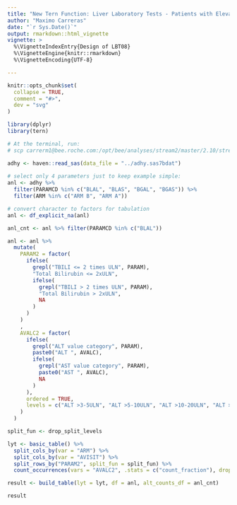 ```yaml
---
title: "New Tern Function: Liver Laboratory Tests - Patients with Elevated Post-Baseline AST or ALT Levels (LBT09)"
author: "Maximo Carreras"
date: "`r Sys.Date()`"
output: rmarkdown::html_vignette
vignette: >
  %\VignetteIndexEntry{Design of LBT08}
  %\VignetteEngine{knitr::rmarkdown}
  %\VignetteEncoding{UTF-8}

---
```


```r
knitr::opts_chunk$set(
  collapse = TRUE,
  comment = "#>",
  dev = "svg"
)
```

```r
library(dplyr)
library(tern)

# At the terminal, run:
# scp carrerm1@bee.roche.com:/opt/bee/analyses/stream2/master/2.10/stream2/doc/examples/molecule/project/safety/task01/outdata_vad/adhy.sas7bdat .

adhy <- haven::read_sas(data_file = "../adhy.sas7bdat")
                  
# select only 4 parameters just to keep example simple:
anl <- adhy %>% 
  filter(PARAMCD %in% c("BLAL", "BLAS", "BGAL", "BGAS")) %>%
  filter(ARM %in% c("ARM B", "ARM A"))

# convert character to factors for tabulation
anl <- df_explicit_na(anl)

anl_cnt <- anl %>% filter(PARAMCD %in% c("BLAL"))

anl <- anl %>%
  mutate(
    PARAM2 = factor(
      ifelse(
        grepl("TBILI <= 2 times ULN", PARAM),
        "Total Bilirubin <= 2xULN",
        ifelse(
          grepl("TBILI > 2 times ULN", PARAM),
          "Total Bilirubin > 2xULN",
          NA
        )
      )
    )
    ,
    AVALC2 = factor(
      ifelse(
        grepl("ALT value category", PARAM),
        paste0("ALT ", AVALC),
        ifelse(
          grepl("AST value category", PARAM),
          paste0("AST ", AVALC),
          NA
        )
      ),
      ordered = TRUE,
      levels = c("ALT >3-5ULN", "ALT >5-10ULN", "ALT >10-20ULN", "ALT >20ULN", "AST >3-5ULN", "AST >5-10ULN",  "AST >10-20ULN", "AST >20ULN")
    )
  )

split_fun <- drop_split_levels

lyt <- basic_table() %>% 
  split_cols_by(var = "ARM") %>%
  split_cols_by(var = "AVISIT") %>%
  split_rows_by("PARAM2", split_fun = split_fun) %>%
  count_occurrences(vars = "AVALC2", .stats = c("count_fraction"), drop = FALSE)

result <- build_table(lyt = lyt, df = anl, alt_counts_df = anl_cnt)

result

```
